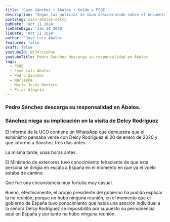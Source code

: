 ```yaml
---
title: 'Caso Sánchez + Ábalos + Koldo = PSOE'
description: 'Según las noticias se iban descubriendo sobre el encuentro entre Delcy y José Luís Ábalos las diferentes versiones fueron cambiando'
postSlug: caso-abalos-delcy
pubDate: 'Oct 11 2024'
lieDateDigo: 'Jan 20 2020'
lieDate: 'Oct 11 2024'
author: 'José Luis Ábalos'
featured: false
draft: false
youtubeId: WYJXrc1oPuo
youtubeTitle: Pedro Sánchez descarga su responsalidad en Ábalos
tags:
  - PSOE
  - José Luís Ábalos
  - Pedro Sánchez
  - Marlaska
  - María Jesús Montero
  - Pilar Alegría
---
```



<VideoBlocks>
  <div slot="before">
    <Media id="WYJXrc1oPuo" title="25 febrero 2020" />
    <h3>Pedro Sánchez descarga su responsalidad en Ábalos.</h3>
  </div>
  <div slot="after">
    <Media id="Uh840v39Kts" title="11 octubre 2024" />
    <h3>Sánchez niega su implicación en la visita de Delcy Rodríguez</h3>
  </div>
</VideoBlocks>

<Timeline>
  <TimelineItem
    title="Ábalos informa a Pedro Sánchez que pensaba verse con Delcy"
    date="20 enero 2020">
    <p>
      El informe de la UCO contiene un WhatsApp que demuestra que el exministro
      pensaba verse con Delcy Rodríguez el 20 de enero de 2020 y que informó a
      Sánchez tres días antes.
    </p>
  </TimelineItem>
  <TimelineItem title="Marlaska" date="Pendiente localizar el día">
    <p>La misma tarde, unas horas antes.</p>
    <Media id="mgKmArc6BMw" title="Marlaska sobre la visita de Delcy" />
  </TimelineItem>
  <TimelineItem title="María Jesús Montero" date="Pendiente localizar el día">
    <p>
      El Ministerio de exteriores tuvo conocimiento fehaciente de que esta
      persona se dirigía en escala a España en el momento en que ya el vuelo
      estaba de camino.
    </p>
  </TimelineItem>
  <TimelineItem title="José Luís Ábalos" date="Pendiente localizar el día">
    <p>Que fue una circunstancia muy fortuita muy casual.</p>
  </TimelineItem>
  <TimelineItem title="Pilar Alegría" date="11 octubre 2024">
    <p>
      Bueno, efectivamente, el propio presidente del gobierno ha podido explicar
      la no reunión, porque no hubo ninguna reunión, en el momento que el
      gobierno de España tuvo conocimiento que había una sanción individual a la
      señora Delcy Rodríguez se imposibilitó por supuesto su permanencia aquí en
      España y por tanto no hubo ninguna reunión.
    </p>
    <Media id="SKYBewyKhwc" title='"N"o se celebró esa no reunión"' />
  </TimelineItem>
</Timeline>

